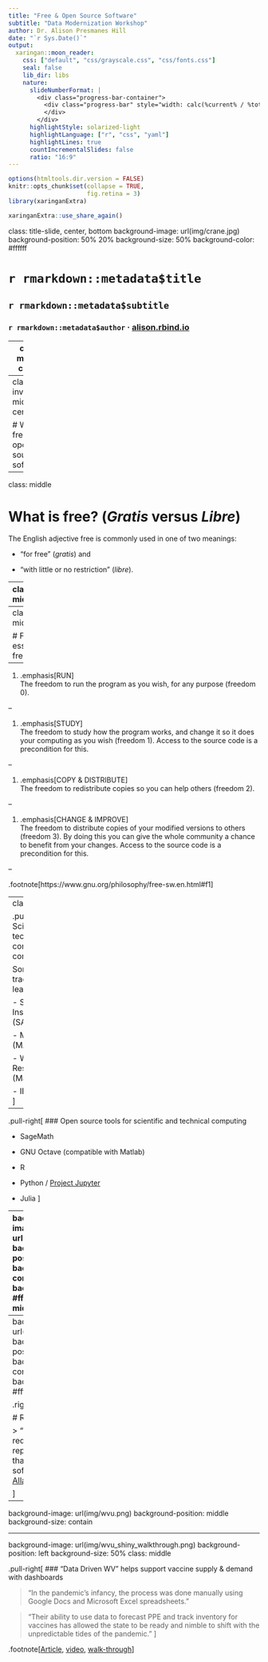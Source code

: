 ```yaml
---
title: "Free & Open Source Software"
subtitle: "Data Modernization Workshop"
author: Dr. Alison Presmanes Hill
date: "`r Sys.Date()`"
output:
  xaringan::moon_reader:
    css: ["default", "css/grayscale.css", "css/fonts.css"]
    seal: false 
    lib_dir: libs
    nature:
      slideNumberFormat: |
        <div class="progress-bar-container">
          <div class="progress-bar" style="width: calc(%current% / %total% * 100%);">
          </div>
        </div>
      highlightStyle: solarized-light
      highlightLanguage: ["r", "css", "yaml"]
      highlightLines: true
      countIncrementalSlides: false
      ratio: "16:9"
---
```


```r
options(htmltools.dir.version = FALSE)
knitr::opts_chunk$set(collapse = TRUE,
                      fig.retina = 3)
library(xaringanExtra)
```

```r
xaringanExtra::use_share_again()
```

class: title-slide, center, bottom
background-image: url(img/crane.jpg)
background-position: 50% 20%
background-size: 50%
background-color: #ffffff

# `r rmarkdown::metadata$title`

## `r rmarkdown::metadata$subtitle`

### `r rmarkdown::metadata$author` · [alison.rbind.io](https://alison.rbind.io/)


---
class: middle, center

# Disclosure

I am an employee of RStudio, PBC. I  will be speaking from that perspective.  I will not comment on relative advantages or disadvantages of our products vs. competitors.

---
class: inverse, middle, center

# What is free and open source software?

---
class: middle

# What is free? (*Gratis* versus *Libre*)

The English adjective free is commonly used in one of two meanings: 

+ "for free" (*gratis*) and 

+ "with little or no restriction" (*libre*). 

---
class: middle

# "Think free as in free speech, not free beer."

.pull-left[
# .center[`r emo::ji("heavy_check_mark")` `r fontawesome::fa("microphone-alt")`]
]

.pull-right[

# .center[`r emo::ji("heavy_multiplication_x")`  `r fontawesome::fa("beer")`]
]

???

Richard Stallman summarized the nature of *libre* in a slogan: 

Both meanings of free are relevant here!



---
class: middle

# Four essential freedoms


--

1. .emphasis[RUN]<br>The freedom to run the program as you wish, for any purpose (freedom 0).

--

1. .emphasis[STUDY]<br>The freedom to study how the program works, and change it so it does your computing as you wish (freedom 1). Access to the source code is a precondition for this.

--

1. .emphasis[COPY & DISTRIBUTE]<br>The freedom to redistribute copies so you can help others (freedom 2).

--

1. .emphasis[CHANGE & IMPROVE]<br>The freedom to distribute copies of your modified versions to others (freedom 3). By doing this you can give the whole community a chance to benefit from your changes. Access to the source code is a precondition for this.

--

.footnote[https://www.gnu.org/philosophy/free-sw.en.html#f1]

---
class: middle

.pull-left[
### Scientific & technical computing companies

Some traditional leaders:

- SAS Institute (SAS/JMP)

- MathWorks (MATLAB)

- Wolfram Research (Mathematica)

- IBM (SPSS)
]

--

.pull-right[
### Open source tools for scientific and technical computing 

- SageMath

- GNU Octave (compatible with Matlab)

- R 

- Python / [Project Jupyter](https://jupyter.org/)

- Julia
]



---
background-image: url(img/cranes.jpg)
background-position: left
background-size: contain
background-color: #ffffff
class: middle

.right-column[

# Benefits of FLOSS

- actual functionality

- accessibility

- resiliency

- participatory

- reproducibility
]

???

A single software vendor is fundamentally incapable of keeping up with the breadth and depth of methodological innovation that occurs in science.

---
background-image: url(img/cranes.jpg)
background-position: left
background-size: contain
background-color: #ffffff
class: middle

.right-column[

# Reproducibility

> "The baseline requirement for reproducibility is that I can run your software!"
>
> [J.J. Allaire](https://youtu.be/DskltmWKOVY)


]

---
background-image: url(img/wvu.png)
background-position: middle
background-size: contain

---
background-image: url(img/wvu_shiny_walkthrough.png)
background-position: left
background-size: 50%
class: middle

.pull-right[
### "Data Driven WV" helps support vaccine supply & demand with dashboards

> "In the pandemic’s infancy, the process was done manually using Google Docs and Microsoft Excel spreadsheets."

> "Their ability to use data to forecast PPE and track inventory for vaccines has allowed the state to be ready and nimble to shift with the unpredictable tides of the pandemic."
]

.footnote[[Article](https://www.wvnews.com/data-science-from-wvu-helping-support-vaccine-supply-demand/article_c5aa5c17-a015-58dd-9d4a-605164010d68.html), [video](https://www.youtube.com/watch?v=CYilc-rEgjg), [walk-through](https://www.youtube.com/watch?v=T2DzDs0ksZY)]